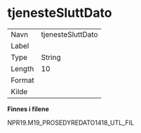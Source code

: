 
# tjenesteSluttDato {-}

| | |
|----|----|
| Navn     | tjenesteSluttDato |
| Label    |  |
| Type     | String |
| Length   | 10    |
| Format   |  |
| Kilde    |   |

**Finnes i filene**

NPR19.M19_PROSEDYREDATO1418_UTL_FIL

